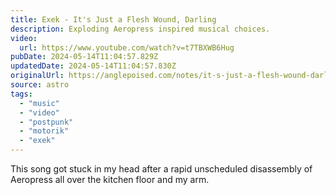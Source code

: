 ```yaml
---
title: Exek - It's Just a Flesh Wound, Darling
description: Exploding Aeropress inspired musical choices.
video:
  url: https://www.youtube.com/watch?v=t7TBXWB6Hug
pubDate: 2024-05-14T11:04:57.829Z
updatedDate: 2024-05-14T11:04:57.830Z
originalUrl: https://anglepoised.com/notes/it-s-just-a-flesh-wound-darling/
source: astro
tags:
  - "music"
  - "video"
  - "postpunk"
  - "motorik"
  - "exek"
---
```


This song got stuck in my head after a rapid unscheduled disassembly of Aeropress all over the kitchen floor and my arm.

